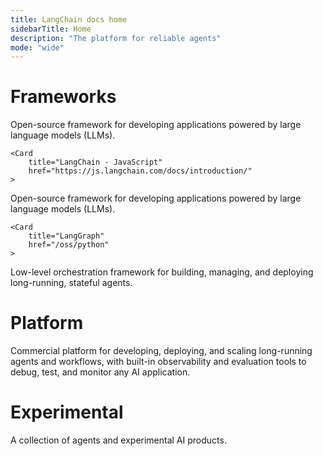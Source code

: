 ```yaml
---
title: LangChain docs home
sidebarTitle: Home
description: "The platform for reliable agents"
mode: "wide"
---
```



# Frameworks

<CardGroup cols={2}>
    <Card
        title="LangChain - Python"
        href="https://python.langchain.com/docs/introduction/"
    >
  Open-source framework for developing applications powered by large language models (LLMs).
    </Card>

    <Card
        title="LangChain - JavaScript"
        href="https://js.langchain.com/docs/introduction/"
    >
  Open-source framework for developing applications powered by large language models (LLMs).
    </Card>

    <Card
        title="LangGraph"
        href="/oss/python"
    >
  Low-level orchestration framework for building, managing, and deploying long-running, stateful agents.
    </Card>

</CardGroup>

# Platform

<CardGroup cols={1}>
    <Card
        title="LangSmith"
        href="/langsmith/"
    >
    Commercial platform for developing, deploying, and scaling long-running agents and workflows, with built-in observability and evaluation tools to debug, test, and monitor any AI application.
    </Card>
</CardGroup>

# Experimental

<CardGroup cols={2}>
    <Card
        title="LangChain Labs"
        href="/labs"
    >
    A collection of agents and experimental AI products.
    </Card>
</CardGroup>
